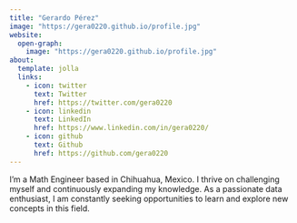 ```yaml
---
title: "Gerardo Pérez"
image: "https://gera0220.github.io/profile.jpg"
website:
  open-graph:
    image: "https://gera0220.github.io/profile.jpg"
about:
  template: jolla
  links:
    - icon: twitter
      text: Twitter
      href: https://twitter.com/gera0220
    - icon: linkedin
      text: LinkedIn
      href: https://www.linkedin.com/in/gera0220/
    - icon: github
      text: Github
      href: https://github.com/gera0220
---
```


I'm a Math Engineer based in Chihuahua, Mexico. I thrive on challenging myself and continuously expanding my knowledge. As a passionate data enthusiast, I am constantly seeking opportunities to learn and explore new concepts in this field.
